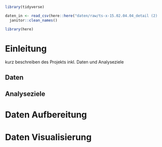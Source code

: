```r
library(tidyverse)
```

```r
daten_in <- read_csv(here::here("daten/raw/ts-x-15.02.04.04_detail (2).csv")) |>
  janitor::clean_names()
```

```r
library(here)
```

# Einleitung

kurz beschreiben des Projekts inkl. Daten und Analyseziele

## Daten

## Analyseziele

# Daten Aufbereitung

# Daten Visualisierung
